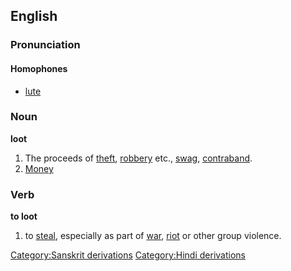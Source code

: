 ==English==
===Pronunciation===
====Homophones====
*[[lute]]
===Noun===
'''loot'''
#The proceeds of [[theft]], [[robbery]] etc., [[swag]], [[contraband]].
#[[Money]]

===Verb===
'''to loot'''
#to [[steal]], especially as part of [[war]], [[riot]] or other group violence.
[[Category:Sanskrit derivations]]
[[Category:Hindi derivations]]